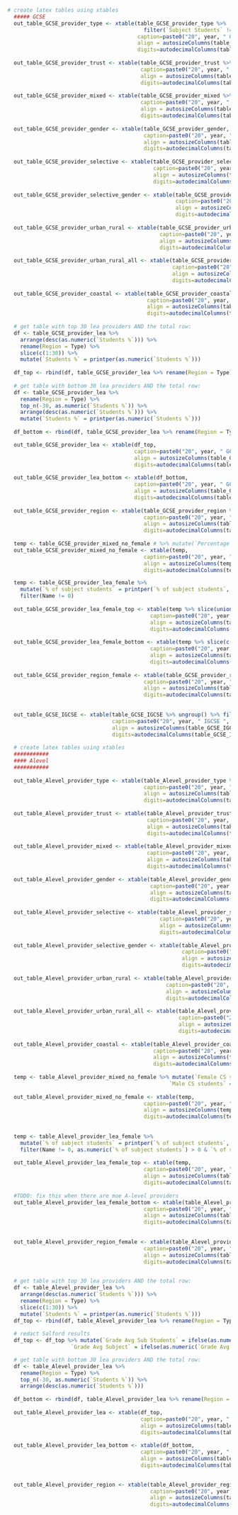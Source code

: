 ```{r Load_table_Provider_Printing}
# create latex tables using xtables
  ##### GCSE  
  out_table_GCSE_provider_type <- xtable(table_GCSE_provider_type %>% 
                                           filter(`Subject Students` != 0),
                                         caption=paste0("20", year, " GCSE ", subject_name," by type of provider"), 
                                         align = autosizeColumns(table_GCSE_provider_type, firstfields= c(1.4), page_width=5.3), 
                                         digits=autodecimalColumns(table_GCSE_provider_type, firstfields= c(0)))
  
  out_table_GCSE_provider_trust <- xtable(table_GCSE_provider_trust %>% slice(c(1:20, nrow(.))) ,
                                          caption=paste0("20", year, " GCSE ", subject_name, " by trust"), 
                                          align = autosizeColumns(table_GCSE_provider_trust, firstfields= c(1.6), page_width=5.2), 
                                          digits=autodecimalColumns(table_GCSE_provider_trust, firstfields= c(0)))
  
  out_table_GCSE_provider_mixed <- xtable(table_GCSE_provider_mixed %>% filter(Gender == "Mixed"),
                                          caption=paste0("20", year, " GCSE ", subject_name," by mixed provider female provision"), 
                                          align = autosizeColumns(table_GCSE_provider_mixed, firstfields= c(0.5,1.0), page_width=5.2), 
                                          digits=autodecimalColumns(table_GCSE_provider_mixed, firstfields= c(0,0)))
  
  out_table_GCSE_provider_gender <- xtable(table_GCSE_provider_gender,
                                           caption=paste0("20", year, " GCSE ", subject_name," by gender group of provider"), 
                                           align = autosizeColumns(table_GCSE_provider_gender, firstfields= c(0.5), page_width=5.2), 
                                           digits=autodecimalColumns(table_GCSE_provider_gender, firstfields= c(0)))
  
  out_table_GCSE_provider_selective <- xtable(table_GCSE_provider_selective,
                                              caption=paste0("20", year, " GCSE ", subject_name," by selective and independent"), 
                                              align = autosizeColumns(table_GCSE_provider_selective, firstfields= c(1), page_width=5.2), 
                                              digits=autodecimalColumns(table_GCSE_provider_selective, firstfields= c(0)))
  
  out_table_GCSE_provider_selective_gender <- xtable(table_GCSE_provider_selective_gender,
                                                     caption=paste0("20", year, " GCSE ", subject_name," by gender matched with selective and independent"), 
                                                     align = autosizeColumns(table_GCSE_provider_selective_gender, firstfields= c(0.4,1.0), page_width=5.2), 
                                                     digits=autodecimalColumns(table_GCSE_provider_selective_gender, firstfields= c(0,0)))
  
  out_table_GCSE_provider_urban_rural <- xtable(table_GCSE_provider_urban_rural,
                                                caption=paste0("20", year, " GCSE ", subject_name," by urban and rural characteristic"), 
                                                align = autosizeColumns(table_GCSE_provider_urban_rural, firstfields= c(1.2), page_width=5.2), 
                                                digits=autodecimalColumns(table_GCSE_provider_urban_rural, firstfields= c(0)))
  
  out_table_GCSE_provider_urban_rural_all <- xtable(table_GCSE_provider_urban_rural_All,
                                                    caption=paste0("20", year, " GCSE ", subject_name," by urban and rural characteristic, all categories"), 
                                                    align = autosizeColumns(table_GCSE_provider_urban_rural_All, firstfields= c(1.2), page_width=5.2), 
                                                    digits=autodecimalColumns(table_GCSE_provider_urban_rural_All, firstfields= c(0)))
  
  out_table_GCSE_provider_coastal <- xtable(table_GCSE_provider_coastal,
                                            caption=paste0("20", year, " GCSE ", subject_name," by coastal/inland characteristic"),
                                            align = autosizeColumns(table_GCSE_provider_coastal, firstfields= c(0.5), page_width=5.2), 
                                            digits=autodecimalColumns(table_GCSE_provider_coastal, firstfields= c(0)))
  
  # get table with top 30 lea providers AND the total row:
  df <- table_GCSE_provider_lea %>% 
    arrange(desc(as.numeric(`Students %`))) %>% 
    rename(Region = Type) %>% 
    slice(c(1:30)) %>% 
    mutate(`Students %` = printper(as.numeric(`Students %`)))
  
  df_top <- rbind(df, table_GCSE_provider_lea %>% rename(Region = Type) %>% filter(Region == "Totals"))
  
  # get table with bottom 30 lea providers AND the total row:
  df <- table_GCSE_provider_lea %>%  
    rename(Region = Type) %>% 
    top_n(-30, as.numeric(`Students %`)) %>% 
    arrange(desc(as.numeric(`Students %`))) %>% 
    mutate(`Students %` = printper(as.numeric(`Students %`)))
  
  df_bottom <- rbind(df, table_GCSE_provider_lea %>% rename(Region = Type) %>% filter(Region == "Totals"))

  out_table_GCSE_provider_lea <- xtable(df_top,
                                        caption=paste0("20", year, " GCSE ", subject_name," uptake by local education authority. Top 30 sorted by student uptake."),
                                        align = autosizeColumns(table_GCSE_provider_lea, firstfields= c(1.3), page_width=5.2), 
                                        digits=autodecimalColumns(table_GCSE_provider_lea, firstfields= c(0)))
  
  out_table_GCSE_provider_lea_bottom <- xtable(df_bottom,
                                        caption=paste0("20", year, " GCSE ", subject_name," uptake by local education authority. Bottom 30 sorted by student uptake."),
                                        align = autosizeColumns(table_GCSE_provider_lea, firstfields= c(1.3), page_width=5.2), 
                                        digits=autodecimalColumns(table_GCSE_provider_lea, firstfields= c(0)))
  
  out_table_GCSE_provider_region <- xtable(table_GCSE_provider_region %>% rename(Region = Type),
                                           caption=paste0("20", year, " GCSE ", subject_name," uptake by region"),
                                           align = autosizeColumns(table_GCSE_provider_region, firstfields= c(1.3), page_width=5.2), 
                                           digits=autodecimalColumns(table_GCSE_provider_region, firstfields= c(0)))
  
  temp <- table_GCSE_provider_mixed_no_female # %>% mutate(`Percentage of providers` = as.numeric(printper(`Percentage of providers`)))
  out_table_GCSE_provider_mixed_no_female <- xtable(temp,
                                           caption=paste0("20", year, " GCSE ", subject_name," mixed providers with no female students"),
                                           align = autosizeColumns(temp, firstfields= c(0.8, 1.0), page_width=5.3), 
                                           digits=autodecimalColumns(temp, firstfields= c(0)))

  temp <- table_GCSE_provider_lea_female %>% 
    mutate(`% of subject students` = printper(`% of subject students`, d=1)) %>% 
    filter(Name != 0)
  
  out_table_GCSE_provider_lea_female_top <- xtable(temp %>% slice(union(c(1:30), nrow(temp))),
                                             caption=paste0("20", year, " GCSE ", subject_name," female provision by local authority. Top 30"),
                                             align = autosizeColumns(table_GCSE_provider_lea_female, firstfields= c(1.3), page_width=5.2), 
                                             digits=autodecimalColumns(table_GCSE_provider_lea_female, firstfields= c(0)))
  
  out_table_GCSE_provider_lea_female_bottom <- xtable(temp %>% slice(c((nrow(temp)-30):nrow(temp))),
                                             caption=paste0("20", year, " GCSE ", subject_name," female provision by local authority. Bottom 30"),
                                             align = autosizeColumns(table_GCSE_provider_lea_female, firstfields= c(1.2), page_width=5.2), 
                                             digits=autodecimalColumns(table_GCSE_provider_lea_female, firstfields= c(0)))
  
  out_table_GCSE_provider_region_female <- xtable(table_GCSE_provider_region_female,
                                           caption=paste0("20", year, " GCSE ", subject_name," female provision by region"),
                                           align = autosizeColumns(table_GCSE_provider_region_female, firstfields= c(1.2), page_width=5.2), 
                                           digits=autodecimalColumns(table_GCSE_provider_region_female, firstfields= c(0)))
  
  
  out_table_GCSE_IGCSE <- xtable(table_GCSE_IGCSE %>% ungroup() %>% filter(!is.na(Type)),
                                 caption=paste0("20", year, " IGCSE ", subject_name," provision"),
                                 align = autosizeColumns(table_GCSE_IGCSE, firstfields= c(1), page_width=4.5), 
                                 digits=autodecimalColumns(table_GCSE_IGCSE, firstfields= c(0)))
 
  # create latex tables using xtables
  ###########
  #### Alevel
  ###########
  
  out_table_Alevel_provider_type <- xtable(table_Alevel_provider_type %>% filter(`Subject Students` != 0),
                                           caption=paste0("20", year, " Alevel ", subject_name," by type of provider"), 
                                           align = autosizeColumns(table_Alevel_provider_type, firstfields= c(1.4), page_width=5.3), 
                                           digits=autodecimalColumns(table_Alevel_provider_type, firstfields= c(0)))
  
  out_table_Alevel_provider_trust <- xtable(table_Alevel_provider_trust %>% slice(c(1:20, nrow(.))) ,
                                            caption=paste0("20", year, " Alevel ", subject_name, " by trust"), 
                                            align = autosizeColumns(table_Alevel_provider_trust %>% slice(c(1:20, nrow(.))), firstfields= c(1.5), page_width=5.2), 
                                            digits=autodecimalColumns(table_Alevel_provider_trust %>% slice(c(1:20, nrow(.))), firstfields= c(0)))
  
  out_table_Alevel_provider_mixed <- xtable(table_Alevel_provider_mixed %>% filter(Gender == "Mixed"),
                                            caption=paste0("20", year, " Alevel ", subject_name," by mixed provider female provision"), 
                                            align = autosizeColumns(table_Alevel_provider_mixed, firstfields= c(1.0), page_width=5.2), 
                                            digits=autodecimalColumns(table_Alevel_provider_mixed, firstfields= c(0)))
  
  out_table_Alevel_provider_gender <- xtable(table_Alevel_provider_gender,
                                             caption=paste0("20", year, " Alevel ", subject_name," by gender group of provider"), 
                                             align = autosizeColumns(table_Alevel_provider_gender, firstfields= c(0.5), page_width=5.2), 
                                             digits=autodecimalColumns(table_Alevel_provider_gender, firstfields= c(0)))
  
  out_table_Alevel_provider_selective <- xtable(table_Alevel_provider_selective,
                                                caption=paste0("20", year, " Alevel ", subject_name," by selective and independent"), 
                                                align = autosizeColumns(table_Alevel_provider_selective, firstfields= c(1.0), page_width=5.2), 
                                                digits=autodecimalColumns(table_Alevel_provider_selective, firstfields= c(0)))
  
  out_table_Alevel_provider_selective_gender <- xtable(table_Alevel_provider_selective_gender,
                                                       caption=paste0("20", year, " Alevel ", subject_name," by gender matched with selective and independent"), 
                                                       align = autosizeColumns(table_Alevel_provider_selective_gender, firstfields= c(0.4,1.0), page_width=5.2), 
                                                       digits=autodecimalColumns(table_Alevel_provider_selective_gender, firstfields= c(0,0)))
  
  out_table_Alevel_provider_urban_rural <- xtable(table_Alevel_provider_urban_rural,
                                                  caption=paste0("20", year, " Alevel ", subject_name," by urban and rural characteristic"), 
                                                  align = autosizeColumns(table_Alevel_provider_urban_rural, firstfields= c(1.2), page_width=5.2), 
                                                  digits=autodecimalColumns(table_Alevel_provider_urban_rural, firstfields= c(0)))
  
  out_table_Alevel_provider_urban_rural_all <- xtable(table_Alevel_provider_urban_rural_All,
                                                      caption=paste0("20", year, " Alevel ", subject_name," by urban and rural characteristic, all categories"), 
                                                      align = autosizeColumns(table_Alevel_provider_urban_rural, firstfields= c(1.2), page_width=5.2), 
                                                      digits=autodecimalColumns(table_Alevel_provider_urban_rural, firstfields= c(0)))
  
  out_table_Alevel_provider_coastal <- xtable(table_Alevel_provider_coastal,
                                              caption=paste0("20", year, " Alevel ", subject_name," by coastal/inland characteristic"),
                                              align = autosizeColumns(table_Alevel_provider_coastal, firstfields= c(0.5), page_width=5.2), 
                                              digits=autodecimalColumns(table_Alevel_provider_coastal, firstfields= c(0)))
  
  temp <- table_Alevel_provider_mixed_no_female %>% mutate(`Female CS students` = ifelse(Type == "Special", "X", `Female CS students`),
                                                   `Male CS students` = ifelse(Type == "Special", "X", `Female CS students`))
  
  out_table_Alevel_provider_mixed_no_female <- xtable(temp,
                                           caption=paste0("20", year, " Alevel ", subject_name," mixed providers with no female students"),
                                           align = autosizeColumns(temp, firstfields= c(0.8, 1.0), page_width=5.2), 
                                           digits=autodecimalColumns(temp, firstfields= c(0)))
  
  
  temp <- table_Alevel_provider_lea_female %>% 
    mutate(`% of subject students` = printper(`% of subject students`, d=1)) %>% 
    filter(Name != 0, as.numeric(`% of subject students`) > 0 & `% of subject students` != "X")
  
  out_table_Alevel_provider_lea_female_top <- xtable(temp,
                                           caption=paste0("20", year, " Alevel ", subject_name," female provision by local authority. Top 30"),
                                           align = autosizeColumns(table_Alevel_provider_lea_female, firstfields= c(1.2), page_width=5.2), 
                                           digits=autodecimalColumns(table_Alevel_provider_lea_female, firstfields= c(0)))
  
  #TODO: fix this when there are moe A-level providers
  out_table_Alevel_provider_lea_female_bottom <- xtable(table_Alevel_provider_lea_female,
                                           caption=paste0("20", year, " Alevel ", subject_name," female provision by local authority"),
                                           align = autosizeColumns(table_Alevel_provider_lea_female, firstfields= c(1.2), page_width=5.2), 
                                           digits=autodecimalColumns(table_Alevel_provider_lea_female, firstfields= c(0)))
  
  
  out_table_Alevel_provider_region_female <- xtable(table_Alevel_provider_region_female,
                                           caption=paste0("20", year, " Alevel ", subject_name," female provision by region sorted by student uptake"),
                                           align = autosizeColumns(table_Alevel_provider_region_female, firstfields= c(1.2), page_width=5.2), 
                                           digits=autodecimalColumns(table_Alevel_provider_region_female, firstfields= c(0)))

  
  # get table with top 30 lea providers AND the total row:
  df <- table_Alevel_provider_lea %>% 
    arrange(desc(as.numeric(`Students %`))) %>% 
    rename(Region = Type) %>% 
    slice(c(1:30)) %>% 
    mutate(`Students %` = printper(as.numeric(`Students %`)))
  df_top <- rbind(df, table_Alevel_provider_lea %>% rename(Region = Type) %>% filter(Region == "Totals"))
  
  # redact Salford results
  df_top <- df_top %>% mutate(`Grade Avg Sub Students` = ifelse(as.numeric(`Grade Avg Sub Students`) < 100, "X", `Grade Avg Sub Students`), 
                    `Grade Avg Subject` = ifelse(as.numeric(`Grade Avg Subject`) < 100, "X", `Grade Avg Subject`))

  # get table with bottom 30 lea providers AND the total row:
  df <- table_Alevel_provider_lea %>%  
    rename(Region = Type) %>% 
    top_n(-30, as.numeric(`Students %`)) %>% 
    arrange(desc(as.numeric(`Students %`)))
  
  df_bottom <- rbind(df, table_Alevel_provider_lea %>% rename(Region = Type) %>% filter(Region == "Totals"))
  
  out_table_Alevel_provider_lea <- xtable(df_top,
                                          caption=paste0("20", year, " Alevel ", subject_name," by local education authority. Top 30 sorted by student uptake"),
                                          align = autosizeColumns(table_Alevel_provider_lea, firstfields= c(1.3), page_width=5.2), 
                                          digits=autodecimalColumns(table_Alevel_provider_lea, firstfields= c(0)))
  
  out_table_Alevel_provider_lea_bottom <- xtable(df_bottom,
                                          caption=paste0("20", year, " Alevel ", subject_name," by local education authority. Bottom 30 sorted by student uptake"),
                                          align = autosizeColumns(table_Alevel_provider_lea, firstfields= c(1.3), page_width=5.2), 
                                          digits=autodecimalColumns(table_Alevel_provider_lea, firstfields= c(0)))
  

  out_table_Alevel_provider_region <- xtable(table_Alevel_provider_region %>% rename(Region = Type),
                                             caption=paste0("20", year, " Alevel ", subject_name," by region sorted by student uptake"),
                                             align = autosizeColumns(table_Alevel_provider_region, firstfields= c(1.3), page_width=5.2), 
                                             digits=autodecimalColumns(table_Alevel_provider_region, firstfields= c(0)))
  
  
```
